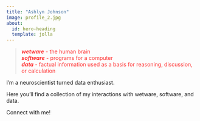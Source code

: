 ```yaml
---
title: "Ashlyn Johnson"
image: profile_2.jpg
about: 
  id: hero-heading
  template: jolla
---
```


 
><p style="color: #FF3131">
> ***wetware*** - the human brain\
> ***software*** - programs for a computer\
> ***data*** - factual information used as a basis for reasoning, discussion, or calculation\
></p>



::: {#hero-heading}
I'm a neuroscientist turned data enthusiast.

Here you'll find a collection of my interactions with wetware, software, and data.

Connect with me!
:::
